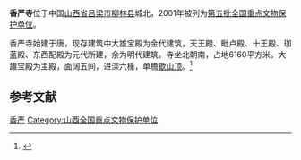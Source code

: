 {{coord|37|26|20|N|110|53|51|E|display=title|scale:10000}}
{{文物保护单位
| 级别 = 全国
| 名称 = 香严寺
| 图片 = 
| 所在 = [[山西省|山西省]][[柳林县|柳林县]]
| 分类 = 古建筑
| 时代 = [[金朝|金]]至[[明朝|明]]
| 编号 = [[第五批全国重点文物保护单位|第五批]]第257项
| 登录 = 2001年6月25日
}}
'''香严寺'''位于中国[[山西省|山西省]][[吕梁市|吕梁市]][[柳林县|柳林县]]城北，2001年被列为[[第五批全国重点文物保护单位|第五批全国重点文物保护单位]]。

香严寺始建于唐，现存建筑中大雄宝殿为金代建筑，天王殿、毗卢殿、十王殿、珈蓝殿、东西配殿为元代所建，余为明代建筑。寺坐北朝南，占地6160平方米。大雄宝殿为主殿，面阔五间，进深六椽，单檐[[歇山顶|歇山顶]]。<ref>{{Cite book |title=全国重点文物保护单位·第一至第五批·第Ⅰ卷 |publisher=文物出版社 |year=2004 |isbn=7-5010-1525-2 |pages=399 }}</ref>

==参考文献==
{{reflist}}

{{山西全国重点文物保护单位}}
{{中国木构建筑 (唐-宋)}}

{{DEFAULTSORT:Xiang}}
[[Category:柳林县|香严]]
[[Category:山西全国重点文物保护单位|Category:山西全国重点文物保护单位]]